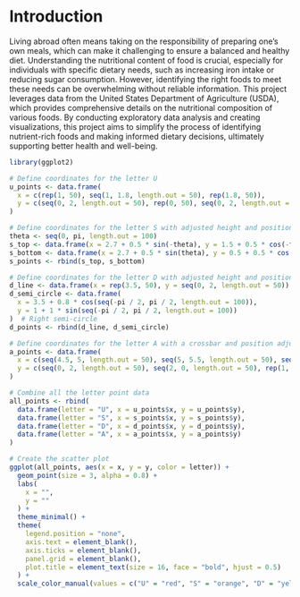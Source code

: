 # Introduction
Living abroad often means taking on the responsibility of preparing one’s own meals, which can make it challenging to ensure a balanced and healthy diet. Understanding the nutritional content of food is crucial, especially for individuals with specific dietary needs, such as increasing iron intake or reducing sugar consumption. However, identifying the right foods to meet these needs can be overwhelming without reliable information. This project leverages data from the United States Department of Agriculture (USDA), which provides comprehensive details on the nutritional composition of various foods. By conducting exploratory data analysis and creating visualizations, this project aims to simplify the process of identifying nutrient-rich foods and making informed dietary decisions, ultimately supporting better health and well-being.

```r
library(ggplot2)

# Define coordinates for the letter U
u_points <- data.frame(
  x = c(rep(1, 50), seq(1, 1.8, length.out = 50), rep(1.8, 50)),
  y = c(seq(0, 2, length.out = 50), rep(0, 50), seq(0, 2, length.out = 50))
)

# Define coordinates for the letter S with adjusted height and position
theta <- seq(0, pi, length.out = 100)
s_top <- data.frame(x = 2.7 + 0.5 * sin(-theta), y = 1.5 + 0.5 * cos(-theta))  # Top semi-circle
s_bottom <- data.frame(x = 2.7 + 0.5 * sin(theta), y = 0.5 + 0.5 * cos(theta))  # Bottom semi-circle
s_points <- rbind(s_top, s_bottom)

# Define coordinates for the letter D with adjusted height and position
d_line <- data.frame(x = rep(3.5, 50), y = seq(0, 2, length.out = 50))  # Vertical line
d_semi_circle <- data.frame(
  x = 3.5 + 0.8 * cos(seq(-pi / 2, pi / 2, length.out = 100)), 
  y = 1 + 1 * sin(seq(-pi / 2, pi / 2, length.out = 100))
)  # Right semi-circle
d_points <- rbind(d_line, d_semi_circle)

# Define coordinates for the letter A with a crossbar and position adjustment
a_points <- data.frame(
  x = c(seq(4.5, 5, length.out = 50), seq(5, 5.5, length.out = 50), seq(4.8, 5.2, length.out = 50)),
  y = c(seq(0, 2, length.out = 50), seq(2, 0, length.out = 50), rep(1, 50))
)

# Combine all the letter point data
all_points <- rbind(
  data.frame(letter = "U", x = u_points$x, y = u_points$y),
  data.frame(letter = "S", x = s_points$x, y = s_points$y),
  data.frame(letter = "D", x = d_points$x, y = d_points$y),
  data.frame(letter = "A", x = a_points$x, y = a_points$y)
)

# Create the scatter plot
ggplot(all_points, aes(x = x, y = y, color = letter)) +
  geom_point(size = 3, alpha = 0.8) +
  labs(
    x = "",
    y = ""
  ) +
  theme_minimal() +
  theme(
    legend.position = "none",
    axis.text = element_blank(),
    axis.ticks = element_blank(),
    panel.grid = element_blank(),
    plot.title = element_text(size = 16, face = "bold", hjust = 0.5)
  ) +
  scale_color_manual(values = c("U" = "red", "S" = "orange", "D" = "yellow", "A" = "darkgreen"))

```


